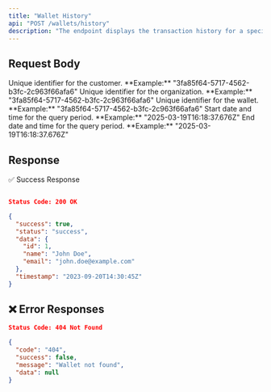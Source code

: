 ```yaml
---
title: "Wallet History"
api: "POST /wallets/history"
description: "The endpoint displays the transaction history for a specific wallet within an organization over a specified time range."
---
```


## Request Body

<ParamField body="customerId" type="string" required>
  Unique identifier for the customer.
  **Example:** "3fa85f64-5717-4562-b3fc-2c963f66afa6"
</ParamField>

<ParamField body="organizationId" type="string" required>
  Unique identifier for the organization.
  **Example:** "3fa85f64-5717-4562-b3fc-2c963f66afa6"
</ParamField>

<ParamField body="walletId" type="string" required>
  Unique identifier for the wallet.
  **Example:** "3fa85f64-5717-4562-b3fc-2c963f66afa6"
</ParamField>

<ParamField body="from" type="string" format="date-time" required>
  Start date and time for the query period.
  **Example:** "2025-03-19T16:18:37.676Z"
</ParamField>

<ParamField body="to" type="string" format="date-time" required>
  End date and time for the query period.
  **Example:** "2025-03-19T16:18:37.676Z"
</ParamField>


## Response
✅ Success Response
```json

Status Code: 200 OK

{
  "success": true,
  "status": "success",
  "data": {
    "id": 1,
    "name": "John Doe",
    "email": "john.doe@example.com"
  },
  "timestamp": "2023-09-20T14:30:45Z"
}
```

## ❌ Error Responses
```json
Status Code: 404 Not Found

{
  "code": "404",
  "success": false,
  "message": "Wallet not found",
  "data": null
}

```